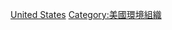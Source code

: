 {{Cat main|美國自然保育}}
{{seealso|Category:美國自然保育人士}}

[[Category:各國自然保育組織|United States]]
[[Category:美國環境組織|Category:美國環境組織]]